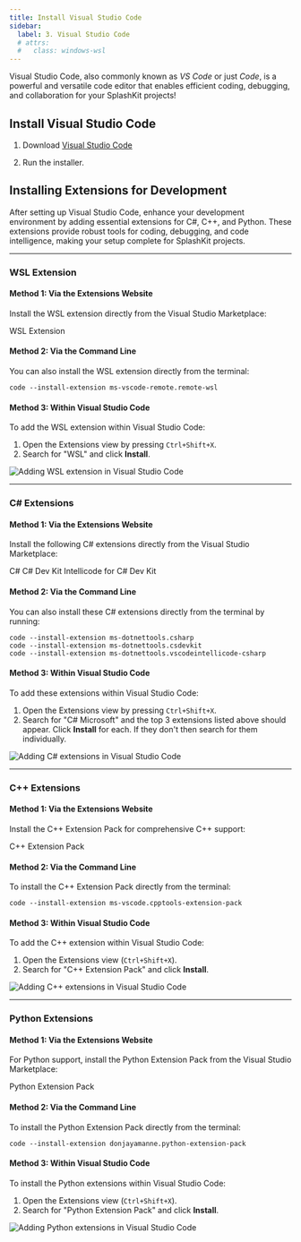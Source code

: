 ```yaml
---
title: Install Visual Studio Code
sidebar:
  label: 3. Visual Studio Code
  # attrs:
  #   class: windows-wsl
---
```



Visual Studio Code, also commonly known as *VS Code* or just *Code*, is a powerful and versatile code editor that enables efficient coding, debugging, and collaboration for your SplashKit projects!

## Install Visual Studio Code

1. Download [Visual Studio Code](https://code.visualstudio.com)

2. Run the installer.

## Installing Extensions for Development

After setting up Visual Studio Code, enhance your development environment by adding essential extensions for C#, C++, and Python. These extensions provide robust tools for coding, debugging, and code intelligence, making your setup complete for SplashKit projects.

---

### WSL Extension

#### Method 1: Via the Extensions Website

Install the WSL extension directly from the Visual Studio Marketplace:

<LinkButton href="https://marketplace.visualstudio.com/items?itemName=ms-vscode-remote.remote-wsl">WSL Extension</LinkButton>

#### Method 2: Via the Command Line

You can also install the WSL extension directly from the terminal:

```shell
code --install-extension ms-vscode-remote.remote-wsl
```

#### Method 3: Within Visual Studio Code

To add the WSL extension within Visual Studio Code:

1. Open the Extensions view by pressing `Ctrl+Shift+X`.
2. Search for "WSL" and click **Install**.

![Adding WSL extension in Visual Studio Code](/images/installation/linux/WSL-in-vscode.png)

---

### C# Extensions

#### Method 1: Via the Extensions Website

Install the following C# extensions directly from the Visual Studio Marketplace:

<LinkButton href="https://marketplace.visualstudio.com/items?itemName=ms-dotnettools.csharp">C#</LinkButton>
<LinkButton href="https://marketplace.visualstudio.com/items?itemName=ms-dotnettools.csdevkit">C# Dev Kit</LinkButton>
<LinkButton href="https://marketplace.visualstudio.com/items?itemName=ms-dotnettools.vscodeintellicode-csharp">Intellicode for C# Dev Kit</LinkButton>

#### Method 2: Via the Command Line

You can also install these C# extensions directly from the terminal by running:

```shell
code --install-extension ms-dotnettools.csharp
code --install-extension ms-dotnettools.csdevkit
code --install-extension ms-dotnettools.vscodeintellicode-csharp
```

#### Method 3: Within Visual Studio Code

To add these extensions within Visual Studio Code:

1. Open the Extensions view by pressing `Ctrl+Shift+X`.
2. Search for "C# Microsoft" and the top 3 extensions listed above should appear. Click **Install** for each. If they don't then search for them individually.

![Adding C# extensions in Visual Studio Code](/images/installation/linux/csharp-in-vscode.png)

---

### C++ Extensions

#### Method 1: Via the Extensions Website

Install the C++ Extension Pack for comprehensive C++ support:

<LinkButton href="https://marketplace.visualstudio.com/items?itemName=ms-vscode.cpptools-extension-pack">C++ Extension Pack</LinkButton>

#### Method 2: Via the Command Line

To install the C++ Extension Pack directly from the terminal:

```shell
code --install-extension ms-vscode.cpptools-extension-pack
```

#### Method 3: Within Visual Studio Code

To add the C++ extension within Visual Studio Code:

1. Open the Extensions view (`Ctrl+Shift+X`).
2. Search for "C++ Extension Pack" and click **Install**.

![Adding C++ extensions in Visual Studio Code](/images/installation/linux/cplus-in-vscode.png)

---

### Python Extensions

#### Method 1: Via the Extensions Website

For Python support, install the Python Extension Pack from the Visual Studio Marketplace:

<LinkButton href="https://marketplace.visualstudio.com/items?itemName=donjayamanne.python-extension-pack">Python Extension Pack</LinkButton>

#### Method 2: Via the Command Line

To install the Python Extension Pack directly from the terminal:

```shell
code --install-extension donjayamanne.python-extension-pack
```

#### Method 3: Within Visual Studio Code

To install the Python extensions within Visual Studio Code:

1. Open the Extensions view (`Ctrl+Shift+X`).
2. Search for "Python Extension Pack" and click **Install**.

![Adding Python extensions in Visual Studio Code](/images/installation/linux/python-in-vscode.png)
